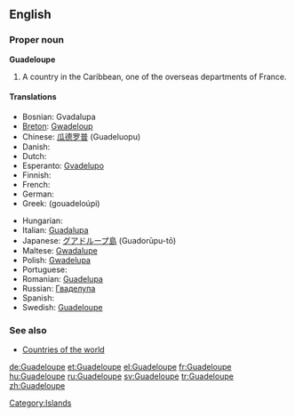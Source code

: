 ==English==

===Proper noun===
'''Guadeloupe'''

# A country in the Caribbean, one of the overseas departments of France.

====Translations====
{{top}}
* Bosnian: Gvadalupa {{f}}
* [[Breton]]: [[Gwadeloup]]
* Chinese: [[瓜德罗普]] (Guadeluopu)
* Danish: {{t-|da|Guadeloupe}}
* Dutch: {{t-|nl|Guadeloupe}}
* Esperanto: [[Gvadelupo]]
* Finnish: {{t-|fi|Guadeloupe}}
* French: {{t+|fr|Guadeloupe|f}}
* German: {{t+|de|Guadeloupe}}
* Greek: {{t|el|Γουαδελούπη|f|sc=Grek}} (gouadeloúpi)
{{mid}}
* Hungarian: {{t+|hu|Guadeloupe}}
* Italian: [[Guadalupa]]
* Japanese: [[グアドループ島]] (Guadorūpu-tō)
* Maltese: [[Gwadalupe]]
* Polish: [[Gwadelupa]]
* Portuguese: {{t-|pt|Guadalupe}}
* Romanian: [[Guadelupa]] {{f}}
* Russian: [[Гваделупа]]
* Spanish: {{t+|es|Guadalupe}}
* Swedish: [[Guadeloupe#Spanish|Guadeloupe]]
{{bottom}}

===See also===
*[[Appendix:Countries of the world|Countries of the world]]

[[Category:Islands]]

[[de:Guadeloupe]]
[[et:Guadeloupe]]
[[el:Guadeloupe]]
[[fr:Guadeloupe]]
[[hu:Guadeloupe]]
[[ru:Guadeloupe]]
[[sv:Guadeloupe]]
[[tr:Guadeloupe]]
[[zh:Guadeloupe]]
